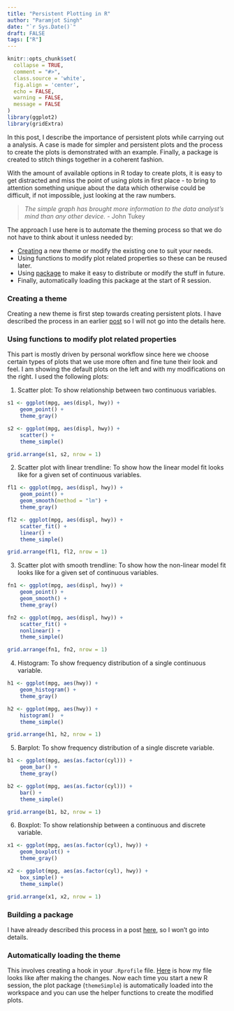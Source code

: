 ```yaml
---
title: "Persistent Plotting in R"
author: "Paramjot Singh"
date: "`r Sys.Date()`"
draft: FALSE
tags: ["R"]
---
```


```r
knitr::opts_chunk$set(
  collapse = TRUE,
  comment = "#>",
  class.source = 'white',
  fig.align = 'center',
  echo = FALSE,
  warning = FALSE,
  message = FALSE
)
library(ggplot2)
library(gridExtra)
```
In this post, I describe the importance of persistent plots while carrying out a analysis. A case is made for simpler and persistent plots and the process to create the plots is demonstrated with an example. Finally, a package is created to stitch things together in a coherent fashion.

With the amount of available options in R today to create plots, it is easy to get distracted and miss the point of using plots in first place - to bring to attention something unique about the data which otherwise could be difficult, if not impossible, just looking at the raw numbers.

> *The simple graph has brought more information to the data analyst's mind than any other device.* - John Tukey

The approach I use here is to automate the theming process so that we do not have to think about it unless needed by:

* [Creating](../creating_theme) a new theme or modify the existing one to suit your needs.
* Using functions to modify plot related properties so these can be reused later.
* Using [package](../package_building) to make it easy to distribute or modify the stuff in future.
* Finally, automatically loading this package at the start of R session.

### Creating a theme

Creating a new theme is first step towards creating persistent plots. I have described the process in an earlier [post](../creating_theme) so I will not go into the details here.

### Using functions to modify plot related properties

This part is mostly driven by personal workflow since here we choose certain types of plots that we use more often and fine tune their look and feel. I am showing the default plots on the left and with my modifications on the right. I used the following plots:

1. Scatter plot: To show relationship between two continuous variables.

```r

s1 <- ggplot(mpg, aes(displ, hwy)) +
    geom_point() +
    theme_gray()

s2 <- ggplot(mpg, aes(displ, hwy)) +
    scatter() +
    theme_simple()

grid.arrange(s1, s2, nrow = 1)
```
2. Scatter plot with linear trendline: To show how the linear model fit looks like for a given set of continuous variables.

```r

fl1 <- ggplot(mpg, aes(displ, hwy)) +
    geom_point() +
    geom_smooth(method = "lm") +
    theme_gray()

fl2 <- ggplot(mpg, aes(displ, hwy)) +
    scatter_fit() +
    linear() +
    theme_simple()

grid.arrange(fl1, fl2, nrow = 1)
```
3. Scatter plot with smooth trendline: To show how the non-linear model fit looks like for a given set of continuous variables.

```r

fn1 <- ggplot(mpg, aes(displ, hwy)) +
    geom_point() +
    geom_smooth() +
    theme_gray()

fn2 <- ggplot(mpg, aes(displ, hwy)) +
    scatter_fit() +
    nonlinear() +
    theme_simple()

grid.arrange(fn1, fn2, nrow = 1)
```

4. Histogram: To show frequency distribution of a single continuous variable.

```r

h1 <- ggplot(mpg, aes(hwy)) +
    geom_histogram() +
    theme_gray()

h2 <- ggplot(mpg, aes(hwy)) +
    histogram()  +
    theme_simple()

grid.arrange(h1, h2, nrow = 1)
```

5. Barplot: To show frequency distribution of a single discrete variable.

```r

b1 <- ggplot(mpg, aes(as.factor(cyl))) +
    geom_bar() +
    theme_gray()

b2 <- ggplot(mpg, aes(as.factor(cyl))) +
    bar() +
    theme_simple()

grid.arrange(b1, b2, nrow = 1)
```

6. Boxplot: To show relationship between a continuous and discrete variable.

```r

x1 <- ggplot(mpg, aes(as.factor(cyl), hwy)) +
    geom_boxplot() +
    theme_gray()

x2 <- ggplot(mpg, aes(as.factor(cyl), hwy)) +
    box_simple() +
    theme_simple()

grid.arrange(x1, x2, nrow = 1)
```

### Building a package

I have already described this process in a post [here](../package_building), so I won't go into details.

### Automatically loading the theme

This involves creating a hook in your `.Rprofile` file. [Here](https://github.com/pchhina/dotfiles/blob/master/.Rprofile) is how my file looks like after making the changes. Now each time you start a new R session, the plot package (`themeSimple`) is automatically loaded into the workspace and you can use the helper functions to create the modified plots.
